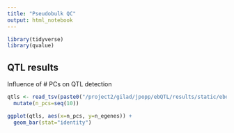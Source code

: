 ```yaml
---
title: "Pseudobulk QC"
output: html_notebook
---
```

```r
library(tidyverse)
library(qvalue)
```

## QTL results
Influence of # PCs on QTL detection
```r
qtls <- read_tsv(paste0("/project2/gilad/jpopp/ebQTL/results/static/ebqtl_ipsc/pseudobulk_scran/basic/IPSC/", seq(1, 10), "pcs/matrixeqtl.cis_qtl_pairs.nhits.tsv"), col_names="n_egenes") %>%
  mutate(n_pcs=seq(10))

ggplot(qtls, aes(x=n_pcs, y=n_egenes)) +
  geom_bar(stat="identity")
```
